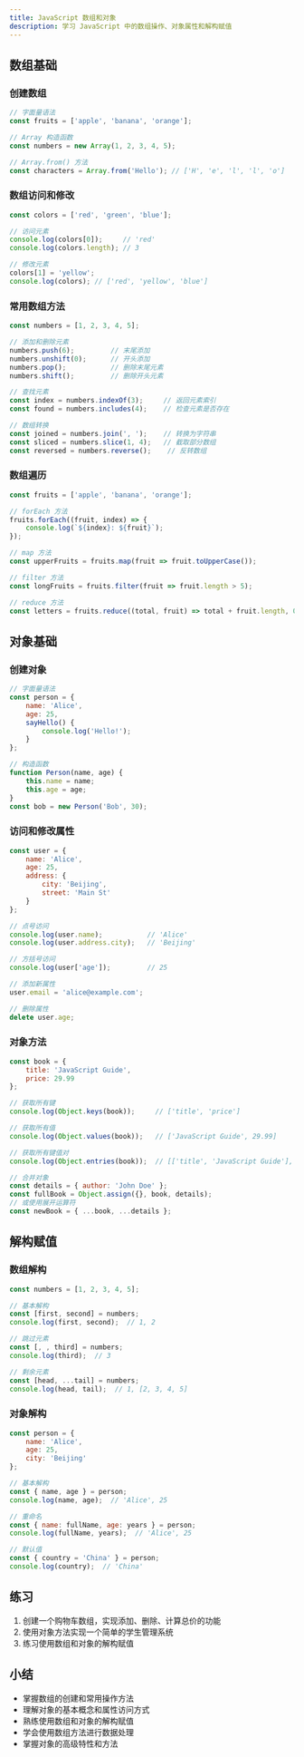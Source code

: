 ```yaml
---
title: JavaScript 数组和对象
description: 学习 JavaScript 中的数组操作、对象属性和解构赋值
---
```


## 数组基础

### 创建数组
```javascript
// 字面量语法
const fruits = ['apple', 'banana', 'orange'];

// Array 构造函数
const numbers = new Array(1, 2, 3, 4, 5);

// Array.from() 方法
const characters = Array.from('Hello'); // ['H', 'e', 'l', 'l', 'o']
```

### 数组访问和修改
```javascript
const colors = ['red', 'green', 'blue'];

// 访问元素
console.log(colors[0]);     // 'red'
console.log(colors.length); // 3

// 修改元素
colors[1] = 'yellow';
console.log(colors); // ['red', 'yellow', 'blue']
```

### 常用数组方法
```javascript
const numbers = [1, 2, 3, 4, 5];

// 添加和删除元素
numbers.push(6);         // 末尾添加
numbers.unshift(0);      // 开头添加
numbers.pop();           // 删除末尾元素
numbers.shift();         // 删除开头元素

// 查找元素
const index = numbers.indexOf(3);     // 返回元素索引
const found = numbers.includes(4);    // 检查元素是否存在

// 数组转换
const joined = numbers.join(', ');    // 转换为字符串
const sliced = numbers.slice(1, 4);   // 截取部分数组
const reversed = numbers.reverse();    // 反转数组
```

### 数组遍历
```javascript
const fruits = ['apple', 'banana', 'orange'];

// forEach 方法
fruits.forEach((fruit, index) => {
    console.log(`${index}: ${fruit}`);
});

// map 方法
const upperFruits = fruits.map(fruit => fruit.toUpperCase());

// filter 方法
const longFruits = fruits.filter(fruit => fruit.length > 5);

// reduce 方法
const letters = fruits.reduce((total, fruit) => total + fruit.length, 0);
```

## 对象基础

### 创建对象
```javascript
// 字面量语法
const person = {
    name: 'Alice',
    age: 25,
    sayHello() {
        console.log('Hello!');
    }
};

// 构造函数
function Person(name, age) {
    this.name = name;
    this.age = age;
}
const bob = new Person('Bob', 30);
```

### 访问和修改属性
```javascript
const user = {
    name: 'Alice',
    age: 25,
    address: {
        city: 'Beijing',
        street: 'Main St'
    }
};

// 点号访问
console.log(user.name);           // 'Alice'
console.log(user.address.city);   // 'Beijing'

// 方括号访问
console.log(user['age']);         // 25

// 添加新属性
user.email = 'alice@example.com';

// 删除属性
delete user.age;
```

### 对象方法
```javascript
const book = {
    title: 'JavaScript Guide',
    price: 29.99
};

// 获取所有键
console.log(Object.keys(book));     // ['title', 'price']

// 获取所有值
console.log(Object.values(book));   // ['JavaScript Guide', 29.99]

// 获取所有键值对
console.log(Object.entries(book));  // [['title', 'JavaScript Guide'], ['price', 29.99]]

// 合并对象
const details = { author: 'John Doe' };
const fullBook = Object.assign({}, book, details);
// 或使用展开运算符
const newBook = { ...book, ...details };
```

## 解构赋值

### 数组解构
```javascript
const numbers = [1, 2, 3, 4, 5];

// 基本解构
const [first, second] = numbers;
console.log(first, second);  // 1, 2

// 跳过元素
const [, , third] = numbers;
console.log(third);  // 3

// 剩余元素
const [head, ...tail] = numbers;
console.log(head, tail);  // 1, [2, 3, 4, 5]
```

### 对象解构
```javascript
const person = {
    name: 'Alice',
    age: 25,
    city: 'Beijing'
};

// 基本解构
const { name, age } = person;
console.log(name, age);  // 'Alice', 25

// 重命名
const { name: fullName, age: years } = person;
console.log(fullName, years);  // 'Alice', 25

// 默认值
const { country = 'China' } = person;
console.log(country);  // 'China'
```

## 练习
1. 创建一个购物车数组，实现添加、删除、计算总价的功能
2. 使用对象方法实现一个简单的学生管理系统
3. 练习使用数组和对象的解构赋值

## 小结
- 掌握数组的创建和常用操作方法
- 理解对象的基本概念和属性访问方式
- 熟练使用数组和对象的解构赋值
- 学会使用数组方法进行数据处理
- 掌握对象的高级特性和方法